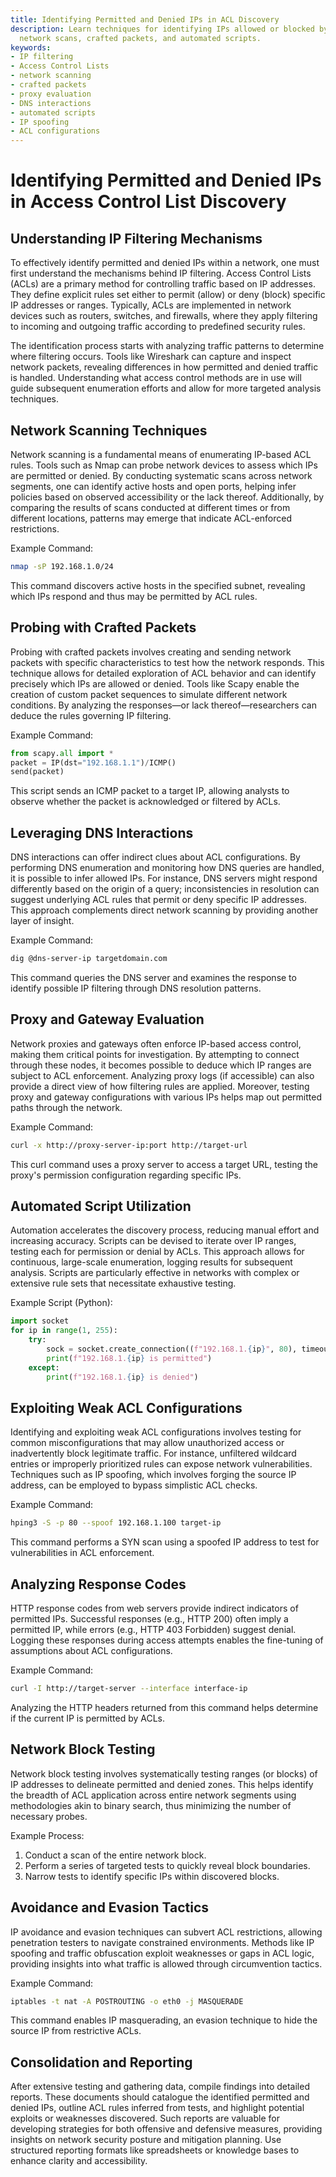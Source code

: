 ```yaml
---
title: Identifying Permitted and Denied IPs in ACL Discovery
description: Learn techniques for identifying IPs allowed or blocked by ACLs using
  network scans, crafted packets, and automated scripts.
keywords:
- IP filtering
- Access Control Lists
- network scanning
- crafted packets
- proxy evaluation
- DNS interactions
- automated scripts
- IP spoofing
- ACL configurations
---
```


# Identifying Permitted and Denied IPs in Access Control List Discovery

## Understanding IP Filtering Mechanisms

To effectively identify permitted and denied IPs within a network, one must first understand the mechanisms behind IP filtering. Access Control Lists (ACLs) are a primary method for controlling traffic based on IP addresses. They define explicit rules set either to permit (allow) or deny (block) specific IP addresses or ranges. Typically, ACLs are implemented in network devices such as routers, switches, and firewalls, where they apply filtering to incoming and outgoing traffic according to predefined security rules.

The identification process starts with analyzing traffic patterns to determine where filtering occurs. Tools like Wireshark can capture and inspect network packets, revealing differences in how permitted and denied traffic is handled. Understanding what access control methods are in use will guide subsequent enumeration efforts and allow for more targeted analysis techniques.

## Network Scanning Techniques

Network scanning is a fundamental means of enumerating IP-based ACL rules. Tools such as Nmap can probe network devices to assess which IPs are permitted or denied. By conducting systematic scans across network segments, one can identify active hosts and open ports, helping infer policies based on observed accessibility or the lack thereof. Additionally, by comparing the results of scans conducted at different times or from different locations, patterns may emerge that indicate ACL-enforced restrictions.

Example Command:
```bash
nmap -sP 192.168.1.0/24
```

This command discovers active hosts in the specified subnet, revealing which IPs respond and thus may be permitted by ACL rules.

## Probing with Crafted Packets

Probing with crafted packets involves creating and sending network packets with specific characteristics to test how the network responds. This technique allows for detailed exploration of ACL behavior and can identify precisely which IPs are allowed or denied. Tools like Scapy enable the creation of custom packet sequences to simulate different network conditions. By analyzing the responses—or lack thereof—researchers can deduce the rules governing IP filtering.

Example Command:
```python
from scapy.all import *
packet = IP(dst="192.168.1.1")/ICMP()
send(packet)
```

This script sends an ICMP packet to a target IP, allowing analysts to observe whether the packet is acknowledged or filtered by ACLs.

## Leveraging DNS Interactions

DNS interactions can offer indirect clues about ACL configurations. By performing DNS enumeration and monitoring how DNS queries are handled, it is possible to infer allowed IPs. For instance, DNS servers might respond differently based on the origin of a query; inconsistencies in resolution can suggest underlying ACL rules that permit or deny specific IP addresses. This approach complements direct network scanning by providing another layer of insight.

Example Command:
```bash
dig @dns-server-ip targetdomain.com
```

This command queries the DNS server and examines the response to identify possible IP filtering through DNS resolution patterns.

## Proxy and Gateway Evaluation

Network proxies and gateways often enforce IP-based access control, making them critical points for investigation. By attempting to connect through these nodes, it becomes possible to deduce which IP ranges are subject to ACL enforcement. Analyzing proxy logs (if accessible) can also provide a direct view of how filtering rules are applied. Moreover, testing proxy and gateway configurations with various IPs helps map out permitted paths through the network.

Example Command:
```bash
curl -x http://proxy-server-ip:port http://target-url
```

This curl command uses a proxy server to access a target URL, testing the proxy's permission configuration regarding specific IPs.

## Automated Script Utilization

Automation accelerates the discovery process, reducing manual effort and increasing accuracy. Scripts can be devised to iterate over IP ranges, testing each for permission or denial by ACLs. This approach allows for continuous, large-scale enumeration, logging results for subsequent analysis. Scripts are particularly effective in networks with complex or extensive rule sets that necessitate exhaustive testing.

Example Script (Python):
```python
import socket
for ip in range(1, 255):
    try:
        sock = socket.create_connection((f"192.168.1.{ip}", 80), timeout=2)
        print(f"192.168.1.{ip} is permitted")
    except:
        print(f"192.168.1.{ip} is denied")
```

## Exploiting Weak ACL Configurations

Identifying and exploiting weak ACL configurations involves testing for common misconfigurations that may allow unauthorized access or inadvertently block legitimate traffic. For instance, unfiltered wildcard entries or improperly prioritized rules can expose network vulnerabilities. Techniques such as IP spoofing, which involves forging the source IP address, can be employed to bypass simplistic ACL checks.

Example Command:
```bash
hping3 -S -p 80 --spoof 192.168.1.100 target-ip
```

This command performs a SYN scan using a spoofed IP address to test for vulnerabilities in ACL enforcement.

## Analyzing Response Codes

HTTP response codes from web servers provide indirect indicators of permitted IPs. Successful responses (e.g., HTTP 200) often imply a permitted IP, while errors (e.g., HTTP 403 Forbidden) suggest denial. Logging these responses during access attempts enables the fine-tuning of assumptions about ACL configurations.

Example Command:
```bash
curl -I http://target-server --interface interface-ip
```

Analyzing the HTTP headers returned from this command helps determine if the current IP is permitted by ACLs.

## Network Block Testing

Network block testing involves systematically testing ranges (or blocks) of IP addresses to delineate permitted and denied zones. This helps identify the breadth of ACL application across entire network segments using methodologies akin to binary search, thus minimizing the number of necessary probes.

Example Process:
1. Conduct a scan of the entire network block.
2. Perform a series of targeted tests to quickly reveal block boundaries.
3. Narrow tests to identify specific IPs within discovered blocks.

## Avoidance and Evasion Tactics

IP avoidance and evasion techniques can subvert ACL restrictions, allowing penetration testers to navigate constrained environments. Methods like IP spoofing and traffic obfuscation exploit weaknesses or gaps in ACL logic, providing insights into what traffic is allowed through circumvention tactics.

Example Command:
```bash
iptables -t nat -A POSTROUTING -o eth0 -j MASQUERADE
```

This command enables IP masquerading, an evasion technique to hide the source IP from restrictive ACLs.

## Consolidation and Reporting

After extensive testing and gathering data, compile findings into detailed reports. These documents should catalogue the identified permitted and denied IPs, outline ACL rules inferred from tests, and highlight potential exploits or weaknesses discovered. Such reports are valuable for developing strategies for both offensive and defensive measures, providing insights on network security posture and mitigation planning. Use structured reporting formats like spreadsheets or knowledge bases to enhance clarity and accessibility.
